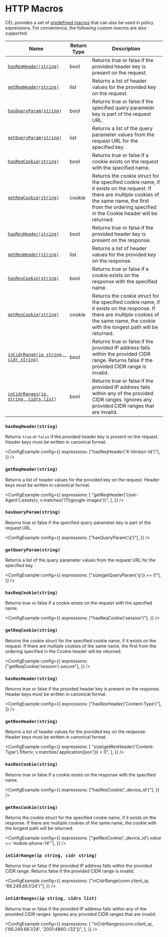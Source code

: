 
# HTTP Macros

CEL provides a set of [predefined macros](https://github.com/google/cel-spec/blob/master/doc/langdef.md#macros) that can
also be used in policy expressions. For convenience, the following custom macros are also supported:

| Name                                                                       | Return Type | Description                                                                                                                                                                                                        |
| -------------------------------------------------------------------------- | ----------- | ------------------------------------------------------------------------------------------------------------------------------------------------------------------------------------------------------------------ |
| [`hasReqHeader(string)`](#hasreqheaderstring)                              | bool        | Returns true or false if the provided header key is present on the request.                                                                                                                                        |
| [`getReqHeader(string)`](#getreqheaderstring)                              | list        | Returns a list of header values for the provided key on the request.                                                                                                                                               |
| [`hasQueryParam(string)`](#hasqueryparamstring)                            | bool        | Returns true or false if the specified query parameter key is part of the request URL.                                                                                                                             |
| [`getQueryParam(string)`](#getqueryparamstring)                            | list        | Returns a list of the query parameter values from the request URL for the specified key.                                                                                                                           |
| [`hasReqCookie(string)`](#hasreqcookiestring)                              | bool        | Returns true or false if a cookie exists on the request with the specified name.                                                                                                                                   |
| [`getReqCookie(string)`](#getreqcookiestring)                              | cookie      | Returns the cookie struct for the specified cookie name, if it exists on the request. If there are multiple cookies of the same name, the first from the ordering specified in the Cookie header will be returned. |
| [`hasResHeader(string)`](#hasresheaderstring)                              | bool        | Returns true or false if the provided header key is present on the response.                                                                                                                                       |
| [`getResHeader(string)`](#getresheaderstring)                              | list        | Returns a list of header values for the provided key on the response.                                                                                                                                              |
| [`hasResCookie(string)`](#hasrescookiestring)                              | bool        | Returns true or false if a cookie exists on the response with the specified name.                                                                                                                                  |
| [`getResCookie(string)`](#getrescookiestring)                              | cookie      | Returns the cookie struct for the specified cookie name, if it exists on the response. If there are multiple cookies of the same name, the cookie with the longest path will be returned.                          |
| [`inCidrRange(ip string, cidr string)`](#incidrrangeip-string-cidr-string) | bool        | Returns true or false if the provided IP address falls within the provided CIDR range. Returns false if the provided CIDR range is invalid.                                                                        |
| [`inCidrRanges(ip string, cidrs list)`](#incidrrangesip-string-cidrs-list) | bool        | Returns true or false if the provided IP address falls within any of the provided CIDR ranges. Ignores any provided CIDR ranges that are invalid.                                                                  |

### `hasReqHeader(string)`

Returns `true` or `false` if the provided header key is present on the request. Header keys must be written in canonical format.

<ConfigExample
	config={{
		expressions: ["hasReqHeader('X-Version-Id')"],
	}}
/>

### `getReqHeader(string)`

Returns a list of header values for the provided key on the request. Header keys must be written in canonical format.

<ConfigExample
	config={{
		expressions: [
			"getReqHeader('User-Agent').exists(v, v.matches('(?i)google-images'))",
		],
	}}
/>

### `hasQueryParam(string)`

Returns true or false if the specified query parameter key is part of the request URL.

<ConfigExample
	config={{
		expressions: ["hasQueryParam('q')"],
	}}
/>

### `getQueryParam(string)`

Returns a list of the query parameter values from the request URL for the specified key.

<ConfigExample
	config={{
		expressions: ["size(getQueryParam('q')) == 0"],
	}}
/>

### `hasReqCookie(string)`

Returns true or false if a cookie exists on the request with the specified name.

<ConfigExample
	config={{
		expressions: ["hasReqCookie('session')"],
	}}
/>

### `getReqCookie(string)`

Returns the cookie struct for the specified cookie name, if it exists on the request. If there are multiple cookies of the same name, the first from the ordering specified in the Cookie header will be returned.

<ConfigExample
	config={{
		expressions: ["getReqCookie('session').secure"],
	}}
/>

### `hasResHeader(string)`

Returns true or false if the provided header key is present on the response. Header keys must be written in canonical format.

<ConfigExample
	config={{
		expressions: ["hasResHeader('Content-Type')"],
	}}
/>

### `getResHeader(string)`

Returns a list of header values for the provided key on the response. Header keys must be written in canonical format.

<ConfigExample
	config={{
		expressions: [
			"size(getResHeader('Content-Type').filter(v, v.matches('application/json'))) > 0",
		],
	}}
/>

### `hasResCookie(string)`

Returns true or false if a cookie exists on the response with the specified name.

<ConfigExample
	config={{
		expressions: ["hasResCookie('_device_id')"],
	}}
/>

### `getResCookie(string)`

Returns the cookie struct for the specified cookie name, if it exists on the response. If there are multiple cookies of the same name, the cookie with the longest path will be returned.

<ConfigExample
	config={{
		expressions: ["getResCookie('_device_id').value == 'mobile-phone-14'"],
	}}
/>

### `inCidrRange(ip string, cidr string)`

Returns true or false if the provided IP address falls within the provided CIDR range. Returns false if the provided CIDR range is invalid.

<ConfigExample
	config={{
		expressions: ["inCidrRange(conn.client_ip, '66.249.66.1/24')"],
	}}
/>

### `inCidrRanges(ip string, cidrs list)`

Returns true or false if the provided IP address falls within any of the provided CIDR ranges. Ignores any provided CIDR ranges that are invalid.

<ConfigExample
	config={{
		expressions: [
			"inCidrRanges(conn.client_ip, ['66.249.66.1/24', '2001:4860::/32'])",
		],
	}}
/>
